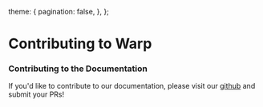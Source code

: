 
  theme: {
    pagination: false,
  },
};

# Contributing to Warp

### Contributing to the Documentation

If you'd like to contribute to our documentation, please visit our [github](https://github.com/WarpOnChain) and submit your PRs!
